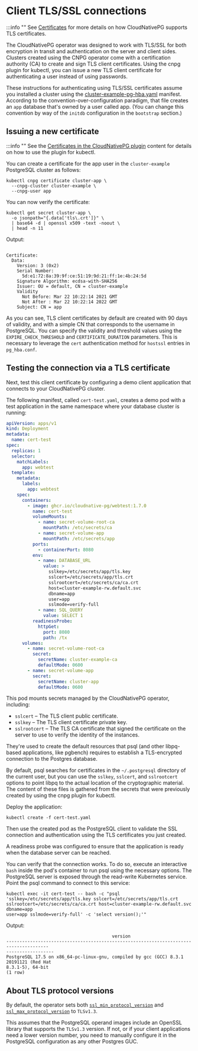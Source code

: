 ﻿# Client TLS/SSL connections

<!-- SPDX-License-Identifier: CC-BY-4.0 -->

:::info ""
See [Certificates](certificates.mdx)
for more details on how CloudNativePG supports TLS certificates.

The CloudNativePG operator was designed to work with TLS/SSL for both
encryption in transit and authentication on the server and client sides.
Clusters created using the CNPG operator come with a certification authority
(CA) to create and sign TLS client certificates. Using the cnpg plugin for
kubectl, you can issue a new TLS client certificate for authenticating a user
instead of using passwords.

These instructions for authenticating using TLS/SSL certificates assume you
installed a cluster using the
[cluster-example-pg-hba.yaml](samples/cluster-example-pg-hba.yaml) manifest.
According to the convention-over-configuration paradigm, that file creates an
`app` database that's owned by a user called app. (You can change this
convention by way of the `initdb` configuration in the `bootstrap` section.)

## Issuing a new certificate

:::info ""
See the [Certificates in the CloudNativePG plugin](kubectl-plugin.mdx#certificates)
content for details on how to use the plugin for kubectl.

You can create a certificate for the app user in the `cluster-example`
PostgreSQL cluster as follows:

```shell
kubectl cnpg certificate cluster-app \
  --cnpg-cluster cluster-example \
  --cnpg-user app
```

You can now verify the certificate:

```shell
kubectl get secret cluster-app \
  -o jsonpath="{.data['tls\.crt']}" \
  | base64 -d | openssl x509 -text -noout \
  | head -n 11
```

Output:

```console

Certificate:
  Data:
    Version: 3 (0x2)
    Serial Number:
      5d:e1:72:8a:39:9f:ce:51:19:9d:21:ff:1e:4b:24:5d
    Signature Algorithm: ecdsa-with-SHA256
    Issuer: OU = default, CN = cluster-example
    Validity
      Not Before: Mar 22 10:22:14 2021 GMT
      Not After : Mar 22 10:22:14 2022 GMT
    Subject: CN = app
```

As you can see, TLS client certificates by default are created with 90 days of
validity, and with a simple CN that corresponds to the username in PostgreSQL.
You can specify the validity and threshold values using the
`EXPIRE_CHECK_THRESHOLD` and `CERTIFICATE_DURATION` parameters. This is
necessary to leverage the `cert` authentication method for `hostssl` entries in
`pg_hba.conf`.

## Testing the connection via a TLS certificate

Next, test this client certificate by configuring a demo client application
that connects to your CloudNativePG cluster.

The following manifest, called `cert-test.yaml`, creates a demo pod with a test
application in the same namespace where your database cluster is running:

```yaml
apiVersion: apps/v1
kind: Deployment
metadata:
  name: cert-test
spec:
  replicas: 1
  selector:
    matchLabels:
      app: webtest
  template:
    metadata:
      labels:
        app: webtest
    spec:
      containers:
        - image: ghcr.io/cloudnative-pg/webtest:1.7.0
          name: cert-test
          volumeMounts:
            - name: secret-volume-root-ca
              mountPath: /etc/secrets/ca
            - name: secret-volume-app
              mountPath: /etc/secrets/app
          ports:
            - containerPort: 8080
          env:
            - name: DATABASE_URL
              value: >
                sslkey=/etc/secrets/app/tls.key
                sslcert=/etc/secrets/app/tls.crt
                sslrootcert=/etc/secrets/ca/ca.crt
                host=cluster-example-rw.default.svc
                dbname=app
                user=app
                sslmode=verify-full
            - name: SQL_QUERY
              value: SELECT 1
          readinessProbe:
            httpGet:
              port: 8080
              path: /tx
      volumes:
        - name: secret-volume-root-ca
          secret:
            secretName: cluster-example-ca
            defaultMode: 0600
        - name: secret-volume-app
          secret:
            secretName: cluster-app
            defaultMode: 0600
```

This pod mounts secrets managed by the CloudNativePG operator, including:

- `sslcert` – The TLS client public certificate.
- `sslkey` – The TLS client certificate private key.
- `sslrootcert` – The TLS CA certificate that signed the certificate on
  the server to use to verify the identity of the instances.

They're used to create the default resources that psql (and other libpq-based
applications, like pgbench) requires to establish a TLS-encrypted connection to
the Postgres database.

By default, psql searches for certificates in the `~/.postgresql` directory of
the current user, but you can use the `sslkey`, `sslcert`, and `sslrootcert`
options to point libpq to the actual location of the cryptographic material.
The content of these files is gathered from the secrets that were previously
created by using the cnpg plugin for kubectl.

Deploy the application:

```shell
kubectl create -f cert-test.yaml
```

Then use the created pod as the PostgreSQL client to validate the SSL
connection and authentication using the TLS certificates you just created.

A readiness probe was configured to ensure that the application is ready when
the database server can be reached.

You can verify that the connection works. To do so, execute an interactive
`bash` inside the pod's container to run psql using the necessary options. The
PostgreSQL server is exposed through the read-write Kubernetes service. Point
the psql command to connect to this service:

```shell
kubectl exec -it cert-test -- bash -c "psql
'sslkey=/etc/secrets/app/tls.key sslcert=/etc/secrets/app/tls.crt
sslrootcert=/etc/secrets/ca/ca.crt host=cluster-example-rw.default.svc dbname=app
user=app sslmode=verify-full' -c 'select version();'"
```

Output:

```console
                                        version
--------------------------------------------------------------------------------------
------------------
PostgreSQL 17.5 on x86_64-pc-linux-gnu, compiled by gcc (GCC) 8.3.1 20191121 (Red Hat
8.3.1-5), 64-bit
(1 row)
```

## About TLS protocol versions

By default, the operator sets both [`ssl_min_protocol_version`](https://www.postgresql.org/docs/current/runtime-config-connection.html#GUC-SSL-MIN-PROTOCOL-VERSION)
and [`ssl_max_protocol_version`](https://www.postgresql.org/docs/current/runtime-config-connection.html#GUC-SSL-MAX-PROTOCOL-VERSION)
to `TLSv1.3`.

This assumes that the PostgreSQL operand images include an OpenSSL library that
supports the `TLSv1.3` version. If not, or if your client applications need a
lower version number, you need to manually configure it in the PostgreSQL
configuration as any other Postgres GUC.
